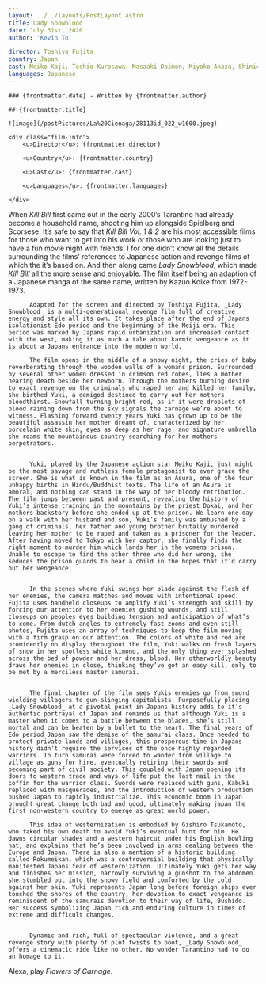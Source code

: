 ```yaml
---
layout: ../../layouts/PostLayout.astro
title: Lady Snowblood
date: July 31st, 2020
author: 'Kevin To'

director: Toshiya Fujita
country: Japan
cast: Meiko Kaji, Toshio Kurosawa, Masaaki Daimon, Miyoko Akaza, Shinichi Uchida, Takeo Chii and many others
languages: Japanese
---
```


<section class="post-info">

    ### {frontmatter.date} - Written by {frontmatter.author}

    ## {frontmatter.title}

    ![image](/postPictures/La%20Cienaga/28113id_022_w1600.jpeg)

    <div class="film-info">
        <u>Director</u>: {frontmatter.director}

        <u>Country</u>: {frontmatter.country}

        <u>Cast</u>: {frontmatter.cast}

        <u>Languages</u>: {frontmatter.languages}

    </div>

</section>

<article class="main-content">

When _Kill Bill_ first came out in the early 2000’s Tarantino had already become a household name, shooting him up alongside Spielberg and Scorsese. It’s safe to say that _Kill Bill Vol. 1 & 2_ are his most accessible films for those who want to get into his work or those who are looking just to have a fun movie night with friends. I for one didn’t know all the details surrounding the films’ references to Japanese action and revenge films of which the it’s based on. And then along came _Lady Snowblood_, which made _Kill Bill_ all the more sense and enjoyable. The film itself being an adaption of a Japanese manga of the same name, written by Kazuo Koike from 1972-1973.

          Adapted for the screen and directed by Toshiya Fujita, _Lady Snowblood_ is a multi-generational revenge film full of creative energy and style all its own. It takes place after the end of Japans isolationist Edo period and the beginning of the Meiji era. This period was marked by Japans rapid urbanization and increased contact with the west, making it as much a tale about karmic vengeance as it is about a Japans entrance into the modern world.

          The film opens in the middle of a snowy night, the cries of baby reverberating through the wooden walls of a womans prison. Surrounded by several other women dressed in crimson red robes, lies a mother nearing death beside her newborn. Through the mothers burning desire to exact revenge on the criminals who raped her and killed her family, she birthed Yuki, a demigod destined to carry out her mothers bloodthirst. Snowfall turning bright red, as if it were droplets of blood raining down from the sky signals the carnage we’re about to witness. Flashing forward twenty years Yuki has grown up to be the beautiful assassin her mother dreamt of, characterized by her porcelain white skin, eyes as deep as her rage, and signature umbrella she roams the mountainous country searching for her mothers perpetrators.


          Yuki, played by the Japanese action star Meiko Kaji, just might be the most savage and ruthless female protagonist to ever grace the screen. She is what is known in the film as an Asura, one of the four unhappy births in Hindu/Buddhist texts. The life of an Asura is amoral, and nothing can stand in the way of her bloody retribution. The film jumps between past and present, revealing the history of Yuki’s intense training in the mountains by the priest Dokai, and her mothers backstory before she ended up at the prison. We learn one day on a walk with her husband and son, Yuki’s family was ambushed by a gang of criminals, her father and young brother brutally murdered leaving her mother to be raped and taken as a prisoner for the leader. After having moved to Tokyo with her captor, she finally finds the right moment to murder him which lands her in the womens prison. Unable to escape to find the other three who did her wrong, she seduces the prison guards to bear a child in the hopes that it’d carry out her vengeance.


          In the scenes where Yuki swings her blade against the flesh of her enemies, the camera matches and moves with intentional speed. Fujita uses handheld closeups to amplify Yuki’s strength and skill by forcing our attention to her enemies gushing wounds, and still closeups on peoples eyes building tension and anticipation of what’s to come. From dutch angles to extremely fast zooms and even still photos, Fujita uses an array of techniques to keep the film moving with a firm grasp on our attention. The colors of white and red are prominently on display throughout the film, Yuki walks on fresh layers of snow in her spotless white kimono, and the only thing ever splashed across the bed of powder and her dress, blood. Her otherworldly beauty draws her enemies in close, thinking they’ve got an easy kill, only to be met by a merciless master samurai.


          The final chapter of the film sees Yukis enemies go from sword wielding villagers to gun-slinging capitalists. Purposefully placing _Lady Snowblood_ at a pivotal point in Japans history adds to it’s authentic portrayal of Japan and reminds us that although Yuki is a master when it comes to a battle between the blades, she’s still mortal and can be beaten by a bullet to the heart. The final years of Edo period Japan saw the demise of the samurai class. Once needed to protect private lands and villages, this prosperous time in Japans history didn’t require the services of the once highly regarded warriors. In turn samurai were forced to wander from village to village as guns for hire, eventually retiring their swords and becoming part of civil society. This coupled with Japan opening its doors to western trade and ways of life put the last nail in the coffin for the warrior class. Swords were replaced with guns, Kabuki replaced with masquerades, and the introduction of western production pushed Japan to rapidly industrialize. This economic boom in Japan brought great change both bad and good, ultimately making japan the first non-western country to emerge as great world power.

          This idea of westernization is embodied by Gishirō Tsukamoto, who faked his own death to avoid Yuki’s eventual hunt for him. He dawns circular shades and a western haircut under his English bowling hat, and explains that he’s been involved in arms dealing between the Europe and Japan. There is also a mention of a historic building called Rokumeikan, which was a controversial building that physically manifested Japans fear of westernization. Ultimately Yuki gets her way and finishes her mission, narrowly surviving a gunshot to the abdomen she stumbled out into the snowy field and comforted by the cold against her skin. Yuki represents Japan long before foreign ships ever touched the shores of the country, her devotion to exact vengeance is reminiscent of the samurais devotion to their way of life, Bushido. Her success symbolizing Japan rich and enduring culture in times of extreme and difficult changes.


          Dynamic and rich, full of spectacular violence, and a great revenge story with plenty of plot twists to boot, _Lady Snowblood_ offers a cinematic ride like no other. No wonder Tarantino had to do an homage to it.

Alexa, play _Flowers of Carnage_.

</article>

